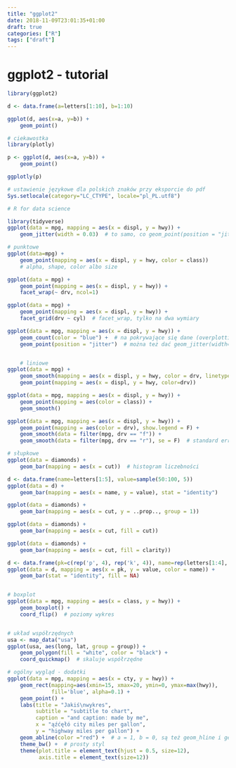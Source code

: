 ```yaml
---
title: "ggplot2"
date: 2018-11-09T23:01:35+01:00
draft: true
categories: ["R"]
tags: ["draft"]
---
```

# ggplot2 - tutorial

```r
library(ggplot2)

d <- data.frame(a=letters[1:10], b=1:10)

ggplot(d, aes(x=a, y=b)) + 
    geom_point()

# ciekawostka
library(plotly)

p <- ggplot(d, aes(x=a, y=b)) +
    geom_point()

ggplotly(p)

# ustawienie językowe dla polskich znaków przy eksporcie do pdf
Sys.setlocale(category="LC_CTYPE", locale="pl_PL.utf8")

# R for data science

library(tidyverse)
ggplot(data = mpg, mapping = aes(x = displ, y = hwy)) +
    geom_jitter(width = 0.03)  # to samo, co geom_point(position = "jitter") 

# punktowe
ggplot(data=mpg) +
    geom_point(mapping = aes(x = displ, y = hwy, color = class))
    # alpha, shape, color albo size

ggplot(data = mpg) +
    geom_point(mapping = aes(x = displ, y = hwy)) +
    facet_wrap(~ drv, ncol=1)

ggplot(data = mpg) +
    geom_point(mapping = aes(x = displ, y = hwy)) +
    facet_grid(drv ~ cyl)  # facet_wrap, tylko na dwa wymiary

ggplot(data = mpg, mapping = aes(x = displ, y = hwy)) +
    geom_count(color = "blue") +  # na pokrywające się dane (overplotting)
    geom_point(position = "jitter")  # można też dać geom_jitter(width=0.03)


    # liniowe
ggplot(data = mpg) + 
    geom_smooth(mapping = aes(x = displ, y = hwy, color = drv, linetype=drv)) +
    geom_point(mapping = aes(x = displ, y = hwy, color=drv))

ggplot(data = mpg, mapping = aes(x = displ, y = hwy)) +
    geom_point(mapping = aes(color = class)) +
    geom_smooth()

ggplot(data = mpg, mapping = aes(x = displ, y = hwy)) +
    geom_point(mapping = aes(color = drv), show.legend = F) +
    geom_smooth(data = filter(mpg, drv == "f")) +
    geom_smooth(data = filter(mpg, drv == "r"), se = F)  # standard error

# słupkowe
ggplot(data = diamonds) +
    geom_bar(mapping = aes(x = cut))  # histogram liczebności

d <- data.frame(name=letters[1:5], value=sample(50:100, 5))
ggplot(data = d) +
    geom_bar(mapping = aes(x = name, y = value), stat = "identity")

ggplot(data = diamonds) +
    geom_bar(mapping = aes(x = cut, y = ..prop.., group = 1))

ggplot(data = diamonds) +
    geom_bar(mapping = aes(x = cut, fill = cut))

ggplot(data = diamonds) +
    geom_bar(mapping = aes(x = cut, fill = clarity))

d <- data.frame(pk=c(rep('p', 4), rep('k', 4)), name=rep(letters[1:4], 2), value=sample(2:8, 8, replace=T))
ggplot(data = d, mapping = aes(x = pk, y = value, color = name)) +
    geom_bar(stat = "identity", fill = NA)


# boxplot
ggplot(data = mpg, mapping = aes(x = class, y = hwy)) +
    geom_boxplot() +
    coord_flip()  # poziomy wykres


# układ współrzędnych
usa <- map_data("usa")
ggplot(usa, aes(long, lat, group = group)) +
    geom_polygon(fill = "white", color = "black") +
    coord_quickmap()  # skaluje współrzędne

# ogólny wygląd - dodatki
ggplot(data = mpg, mapping = aes(x = cty, y = hwy)) +
    geom_rect(mapping=aes(xmin=15, xmax=20, ymin=0, ymax=max(hwy)), 
              fill='blue', alpha=0.1) +
    geom_point() + 
    labs(title = "Jakiś\nwykres",
         subtitle = "subtitle to chart",
         caption = "and caption: made by me",
         x = "ąźćęłó city miles per gallon", 
         y = "highway miles per gallon") +
    geom_abline(color ="red") +  # a = 1, b = 0, są też geom_hline i geom_vline
    theme_bw() +  # prosty styl
    theme(plot.title = element_text(hjust = 0.5, size=12),
          axis.title = element_text(size=12))

```
